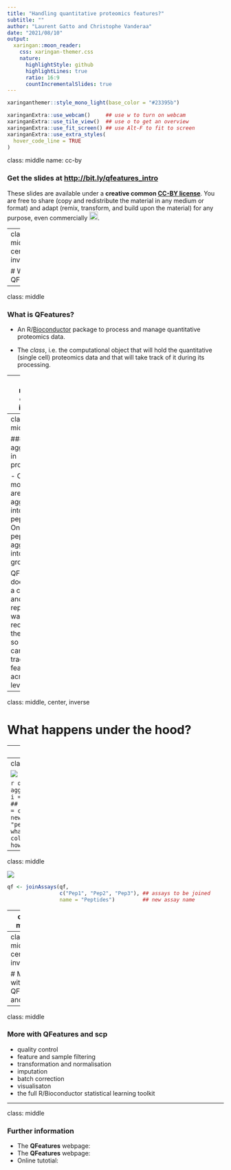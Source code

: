 ```yaml
---
title: "Handling quantitative proteomics features?"
subtitle: ""
author: "Laurent Gatto and Christophe Vanderaa"
date: "2021/08/10"
output:
  xaringan::moon_reader:
    css: xaringan-themer.css
    nature:
      highlightStyle: github
      highlightLines: true
      ratio: 16:9
      countIncrementalSlides: true
---
```


```r
xaringanthemer::style_mono_light(base_color = "#23395b")
```

```r
xaringanExtra::use_webcam()     ## use w to turn on webcam
xaringanExtra::use_tile_view()  ## use o to get an overview
xaringanExtra::use_fit_screen() ## use Alt-F to fit to screen
xaringanExtra::use_extra_styles(
  hover_code_line = TRUE
)
```


class: middle
name: cc-by

### Get the slides at [http://bit.ly/qfeatures_intro](http://bit.ly/qfeatures_intro)

These slides are available under a **creative common
[CC-BY license](http://creativecommons.org/licenses/by/4.0/)**. You are
free to share (copy and redistribute the material in any medium or
format) and adapt (remix, transform, and build upon the material) for
any purpose, even commercially
<img height="20px" alt="CC-BY" src="https://raw.githubusercontent.com/UCLouvain-CBIO/scp-teaching/main/img/cc1.jpg" />.


---
class: middle, center, inverse

# What is QFeatures?

---

class: middle

### What is QFeatures?

- An R/[Bioconductor](http://www.bioconductor.org/packages/QFeatures) package to process and manage quantitative
  proteomics data.

- The *class*, i.e. the computational object that will hold the
  quantitative (single cell) proteomics data and that will take track
  of it during its processing.


---
class: middle, center, inverse

# Feature aggregation in proteomics

---
class: middle

### Feature aggregation in proteomics

- One or more PSMs are aggregated into peptides.
- One or more peptides are aggregated into protein groups.

QFeatures does this in a consistent and reproducible way and records
these steps, so that one can easily track features across levels.


---
class: middle, center, inverse

# What happens under the hood?

---
class: middle

A **QFeatures** object containing three assays, named PSM1, PSM2 and
PSM3. Each assay contains quantitative data for a set of features
(rows) and samples (columns). The **QFeatures** object also contains
sample annotations matching columns across all assyas.

![](./figs/qf1.svg)

Such a **QFeatures** object can be created with the [`readSCP()`]()
function.

---
class: middle

![](./figs/qf2.svg)

```r
qf <- aggregateFeaturesOverAssays(qf,
                                  i = c("PSM1", "PSM2", "PSM3"),    ## assays to be aggregated
                                  name = c("Pep1", "Pep2", "Pep3"), ## new assay name
                                  fcol = "peptide",                 ## what to aggregate
                                  fun = colMedians)                 ## how to aggregate
```

---
class: middle

![](./figs/qf3.svg)

```r
qf <- joinAssays(qf,
                 c("Pep1", "Pep2", "Pep3"), ## assays to be joined
                 name = "Peptides")         ## new assay name
```

---
class: middle

![](./figs/qf4.svg)

```r
qf <- aggregateFeatures(qf,
                        "Peptides",        ## assay to be aggregated
                        "Protein",         ## new assay name
                        name = "proteins", ## what to aggregate
                        fun = colMedians)  ## how to aggregate

```

---
class: middle, center, inverse

# More with QFeatures and scp

---
class: middle

### More with QFeatures and scp

- quality control
- feature and sample filtering
- transformation and normalisation
- imputation
- batch correction
- visualisaton
- the full R/Bioconductor  statistical learning toolkit

---
class: middle

### Further information

- The **QFeatures** webpage:
- The **QFeatures** webpage:
- Online tutotial:
